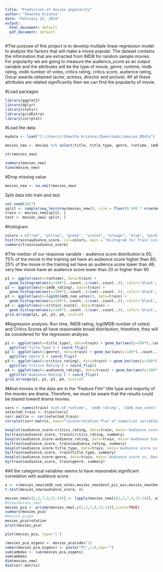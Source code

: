 ---
title: "Prediction of movies popularity"
author: "Shwetha Krishna"
date: "February 22, 2019"
output:
  html_document: default
  pdf_document: default
---

#The purpose of this project is to develop mutliple linear regression model to analyze the factors that will make a movie popular. The dataset contains the information that are extracted from IMDB for random sample movies. For popularity we are going to measure the audience_score as an output variable and the attributes will be the type of movie, genre, runtime, imdb rating, imdb number of votes, critics rating, critics score, audience rating, Oscar awards obtained (actor, actress, director and picture).
#if all these attributes are related significantly then we can find the popularity of movie.

#Load packages
```{r}
library(ggplot2)
library(dplyr)
library(statsr)
library(gridExtra)
library(corrplot)
```

#Load the data
```{r}
mydata <- load("C://Users//Shwetha Krishna//Downloads//movies.RData")
```

```{r}
movies_new <- movies %>% select(title, title_type, genre, runtime, imdb_rating, imdb_num_votes, critics_rating, critics_score, audience_rating, audience_score, best_pic_win, best_actor_win, best_actress_win, best_dir_win)

str(movies_new)
```

```{r}
summary(movies_new)
View(movies_new)
```
#Drop missing value
```{r}
movies_new <- na.omit(movies_new)
```

Split data into train and test
```{r}
set.seed(2017)
split <- sample(seq_len(nrow(movies_new)), size = floor(0.999 * nrow(movies_new)))
train <- movies_new[split, ]
test <- movies_new[-split, ]
```

#histogram
```{r}
colors = c("red", "yellow", "green", "violet", "orange", "blue", "pink", "cyan")
hist(train$audience_score, col=colors, main = "Histogram for Train score")
summary(train$audience_score)
```
#The median of our response variable - audience score distribution is 65; 75% of the movie in the training set have an audience score higher than 80; 25% of the movie in the training set have an audience score lower than 46; very few movie have an audience score lower than 20 or higher than 90


```{r}
p1 <- ggplot(aes(x=runtime), data=train) + 
  geom_histogram(aes(y=100*(..count..)/sum(..count..)), color='black', fill='white', binwidth = 5) + ylab('percentage') + ggtitle('Run Time')
p2 <- ggplot(aes(x=imdb_rating), data=train) +
  geom_histogram(aes(y=100*(..count..)/sum(..count..)), color='black', fill='white', binwidth = 0.2) + ylab('percentage') + ggtitle('IMDB rating')
p3 <- ggplot(aes(x=log10(imdb_num_votes)), data=train) +
  geom_histogram(aes(y=100*(..count..)/sum(..count..)), color='black', fill='white') + ylab('percentage') + ggtitle('log(IMDB number of votes)')
p4 <- ggplot(aes(x=critics_score), data=train) +
  geom_histogram(aes(y=100*(..count..)/sum(..count..)), color='black', fill='white', binwidth = 2) + ylab('percentage') + ggtitle('Critics Score')
grid.arrange(p1, p2, p3, p4, ncol=2)
```
#Regression analysis: Run time, IMDB rating, log(IMDB number of votes) and Critics Scores all have reasonable broad distribution, therefore, they will be considered for the regression analysis.
```{r}
p1 <- ggplot(aes(x=title_type), data=train) + geom_bar(aes(y=100*(..count..)/sum(..count..))) + ylab('percentage') +
  ggtitle('Title Type') + coord_flip()
p2 <- ggplot(aes(x=genre), data=train) + geom_bar(aes(y=100*(..count..)/sum(..count..))) + ylab('percentage') +
  ggtitle('Genre') + coord_flip()
p3 <- ggplot(aes(x=critics_rating), data=train) + geom_bar(aes(y=100*(..count..)/sum(..count..))) + ylab('percentage') +
  ggtitle('Critics Rating') + coord_flip()
p4 <- ggplot(aes(x=audience_rating), data=train) + geom_bar(aes(y=100*(..count..)/sum(..count..))) + ylab('percentage') +
  ggtitle('Audience Rating') + coord_flip()
grid.arrange(p1, p2, p3, p4, ncol=2)
```
#Most movies in the data are in the "Feature Film" title type and majority of the movies are drama. Therefore, we must be aware that the results could be biased toward drama movies.
```{r}
vars <- names(train) %in% c('runtime', 'imdb_rating', 'imdb_num_votes', 'critics_score')
selected_train <- train[vars]
corr.matrix <- cor(selected_train)
corrplot(corr.matrix, main="\n\nCorrelation Plot of numerical variables", method="number")
```
```{r}
boxplot(audience_score~critics_rating, data=train, main='Audience score vs. Critics rating', xlab='Critics Rating', ylab='Audience Score')
by(train$audience_score, train$critics_rating, summary)
boxplot(audience_score~audience_rating, data=train, main='Audience Score vs. Audience Rating', xlab='Audience rating', ylab='Audience Score')
by(train$audience_score, train$audience_rating, summary)
boxplot(audience_score~title_type, data=train, main='Audience score vs. Title type', xlab='Title_type', ylab='Audience Score')
by(train$audience_score, train$title_type, summary)
boxplot(audience_score~genre, data=train, main='Audience score vs. Genre', xlab='Genre', ylab='Audience score')
by(train$audience_score, train$genre, summary)
```
#All the categorical variables seems to have reasonable significant correlation with audience score.

```{r}
x <- c(movies_new$imdb_num_votes,movies_new$best_pic_win,movies_new$best_actor_win,movies_new$best_actress_win,movies_new$best_dir_win)
t.test(movies_new$audience_score, x)
```

```{r}
movies_new[c(2,3,7,9,11:14)] <- lapply(movies_new[c(2,3,7,9,11:14)], as.numeric)
#View(movies_new)
movies_pca <- prcomp(movies_new[,c(2,3,7,9,11:14)],scale=TRUE)
summary(movies_pca)
#movies_pca$x
movies_pca$rotation
print(movies_pca)
```
```{r}
plot(movies_pca, type='l')
```
```{r}
(movies_pca_eigens <- movies_pca$sdev^2)
names(movies_pca_eigens) <- paste("PC",1:8,sep="")
sumlambdas <- sum(movies_pca_eigens)
sumlambdas
dim(movies_new)
dim(corr.matrix)
```


